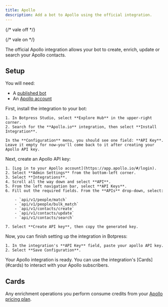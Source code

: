 ```yaml
---
title: Apollo
description: Add a bot to Apollo using the official integration.
---
```


{/* vale off */}


{/* vale on */}

<OpenInHub integration={integrationVersions.apollo}/>

The official Apollo integration allows your bot to create, enrich, update or search your Apollo contacts.

## Setup

<Info>
  You will need:

  - A [published bot](/learn/get-started/quick-start)
  - An [Apollo account](https://www.apollo.io/sign-up)
</Info>

<Steps>
  <Step title="Install the integration in Botpress">
    First, install the integration to your bot:

    1. In Botpress Studio, select **Explore Hub** in the upper-right corner.
    2. Search for the **Apollo.io** integration, then select **Install Integration**.

    In the **Configuration** menu, you should see one field: **API Key**. Leave it empty for now—you'll come back to it after creating your Apollo API key.
  </Step>
  <Step title="Create an Apollo API key">
    Next, create an Apollo API key:

    1. [Log in to your Apollo account](https://app.apollo.io/#/login).
    2. Select **Admin Settings** from the bottom-left corner.
    3. Select **Integrations**.
    4. Scroll all the way down and select **API**.
    5. From the left navigation bar, select **API Keys**.
    6. Fill out the required fields. From the **APIs** drop-down, select:

        - `api/v1/people/match`
        - `api/v1/people/bulk_match`
        - `api/v1/contacts/create`
        - `api/v1/contacts/update`
        - `api/v1/contacts/search`

    7. Select **Create API key**, then copy the generated key.

  </Step>
  <Step title="Configure the integration in Botpress">
    Now, you can finish setting up the integration in Botpress:

    1. In the integration's **API Key** field, paste your apollo API key.
    2. Select **Save Configuration**.
  </Step>
</Steps>

<Check>
  Your Apollo integration is ready. You can use the integration's [Cards](#cards) to interact with your Apollo subscribers.
</Check>

## Cards

<Note>

  Any enrichment operations you perform consume credits from your [Apollo pricing plan](https://www.apollo.io/pricing).

</Note>

<Cards />
